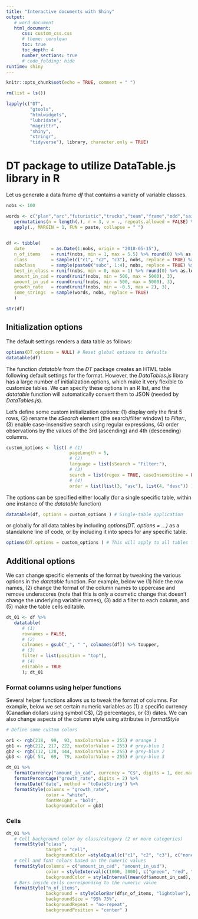 ```yaml
---
title: "Interactive documents with Shiny"
output:
   # word_document
   html_document:
      css: custom_css.css
      # theme: cerulean
      toc: true
      toc_depth: 4
      number_sections: true
      # code_folding: hide
runtime: shiny
---
```


```r
knitr::opts_chunk$set(echo = TRUE, comment = " ")
```

```r
rm(list = ls())

lapply(c("DT",
         "gtools",
         "htmlwidgets",
         "lubridate",
         "magrittr",
         "shiny",
         "stringr",
         "tidyverse"), library, character.only = TRUE)
```


# DT package to utilize DataTable.js library in R

Let us generate a data frame *df* that contains a variety of variable classes.
```r
nobs <- 100

words <- c("plan","arc","futuristic","trucks","team","frame","odd","sail") %>% 
   permutations(n = length(.), r = 3, v = ., repeats.allowed = FALSE) %>% 
   apply(., MARGIN = 1, FUN = paste, collapse = " ")
   

df <- tibble(
   date          = as.Date(1:nobs, origin = "2018-05-15"),
   n_of_items    = runif(nobs, min = 1, max = 5.5) %>% round(0) %>% as.integer,
   class         = sample(c("c1", "c2", "c3"), nobs, replace = TRUE) %>% as.factor,
   subclass      = sample(paste0("subc", 1:4), nobs, replace = TRUE) %>% as.factor,
   best_in_class = runif(nobs, min = 0, max = 1) %>% round(0) %>% as.logical,
   amount_in_cad = round(runif(nobs, min = 500, max = 5000), 3),
   amount_in_usd = round(runif(nobs, min = 500, max = 5000), 3),
   growth_rate   = round(runif(nobs, min = -0.5, max = 2), 3),
   some_strings  = sample(words, nobs, replace = TRUE)
   )
```

```r
str(df)
```


## Initialization options

The default settings renders a data table as follows:
```r
options(DT.options = NULL) # Reset global options to defaults
datatable(df)
```

The function *datatable* from the *DT* package creates an HTML table following default settings for the format. However, the *DataTables.js* library has a large number of initialization options, which make it very flexible to customize tables. We can specify these options in an R list, and the *datatable* function will automatically convert them to JSON (needed by *DataTables.js*).

Let's define some custom initialization options: (1) display only the first 5 rows, (2) rename the *sSearch* element (the search/filter window) to *Filter:*, (3) enable case-insensitive search using  regular expressions, (4) order observations by the values of the 3rd (ascending) and 4th (descending) columns.
```r
custom_options <- list( # (1)
                        pageLength = 5,
                        # (2)
                        language = list(sSearch = "Filter:"),
                        # (3)
                        search = list(regex = TRUE, caseInsensitive = FALSE),
                        # (4)
                        order = list(list(3, "asc"), list(4, "desc")) )
```

The options can be specified either locally (for a single specific table, within one instance of the *datatable* function)
```r
datatable(df, options = custom_options ) # Single-table application
```
or globally for all data tables by including *options(DT. options = ...)* as a standalone line of code, or by including it into specs for any specific table.
```r
options(DT.options = custom_options ) # This will apply to all tables from this point on
```


## Additional options

We can change specific elements of the format by tweaking the various options in the *datatable* function. For example, below we (1) hide the row names, (2) change the format of the column names to uppercase and remove underscores (note that this is only a cosmetic change that doesn't change the underlying variable names), (3) add a filter to each column, and (5) make the table cells editable.
```r
dt_01 <- df %>%
   datatable(
      # (1)
      rownames = FALSE,
      # (2)
      colnames = gsub("_", " ", colnames(df)) %>% toupper,
      # (3)
      filter = list(position = "top"),
      # (4)
      editable = TRUE
      ); dt_01
```


### Format columns using helper functions

Several helper functions allows us to tweak the format of columns. For example, below we set certain numeric variables as (1) a specific currency (Canadian dollars using symbol C$), (2) percentages, or (3) dates. We can also change aspects of the column style using attributes in *formatStyle*
```r
# Define some custom colors

or1 <- rgb(218,  99,  93, maxColorValue = 255) # orange 1
gb1 <- rgb(212, 217, 222, maxColorValue = 255) # grey-blue 1
gb2 <- rgb(112, 128, 144, maxColorValue = 255) # grey-blue 2
gb3 <- rgb( 54,  69,  79, maxColorValue = 255) # grey-blue 3

dt_01 %>% 
   formatCurrency("amount_in_cad", currency = "C$", digits = 1, dec.mark = ".") %>% 
   formatPercentage("growth_rate", digits = 2) %>% 
   formatDate("date", method = "toDateString") %>% 
   formatStyle(columns = "growth_rate",
               color = "white",
               fontWeight = "bold",
               backgroundColor = gb3)
```


### Cells

```r
dt_01 %>%
   # Cell background color by class/category (2 or more categories)
   formatStyle("class",
               target = "cell",
               backgroundColor =styleEqual(c("c1", "c2", "c3"), c("none", gb1, gb2))) %>%
   # Cell and font colors based on the numeric values
   formatStyle(columns = c("amount_in_cad", "amount_in_usd"),
               color = styleInterval(c(1000, 3000), c("green", "red", "navy")),
               backgroundColor = styleInterval(mean(df$amount_in_cad), c(gb1, or1))) %>%
   # Bars inside cells corresponding to the numeric value
   formatStyle("n_of_items",
               background = styleColorBar(df$n_of_items, "lightblue"),
               backgroundSize = "95% 75%",
               backgroundRepeat = "no-repeat",
               backgroundPosition = "center" )
```

